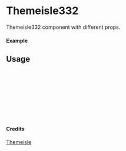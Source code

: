 
<Meta of={Themeisle332} title="Themeisle/Themeisle332" />

# Themeisle332

Themeisle332 component with different props.

#### Example

<Canvas of={Themeisle332.Primary} />

## Usage

```ts
import { Themeisle332 } from "yadl-ui";

const Example = () => {
  return (
      <Themeisle332 />
  );
};

export default Example;
```

#### Credits
[Themeisle](https://themeisle.com/illustrations/)
